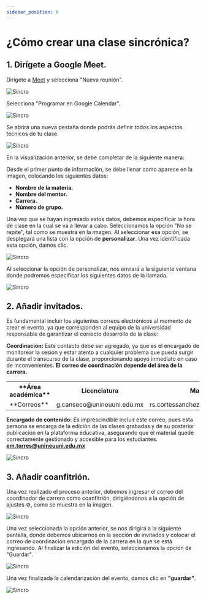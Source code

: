 ```yaml
---
sidebar_position: 8
---
```



# ¿Cómo crear una clase sincrónica?

## 1. Dirígete a Google Meet.

Dirígete a [Meet](https://meet.google.com) y selecciona "Nueva reunión".

![Sincro](./img/evento1.jpg)

Selecciona "Programar en Google Calendar".

![Sincro](./img/evento3.jpg)

Se abrirá una nueva pestaña donde podrás definir todos los aspectos técnicos de tu
clase.

![Sincro](./img/evento4.jpg)

En la visualización anterior, se debe completar de la siguiente manera:

Desde el primer punto de información, se debe llenar como aparece en la imagen, colocando los siguientes datos:

- **Nombre de la materia.**
- **Nombre del mentor.**
- **Carrera.**
- **Número de grupo.**

Una vez que se hayan ingresado estos datos, debemos especificar la hora de clase en la cual se va a llevar a cabo. Seleccionamos la opción "No se repite", tal como se muestra en la imagen. Al seleccionar esa opción, se desplegará una lista con la opción de **personalizar**. Una vez identificada esta opción, damos clic.

![Sincro](./img/evento9.jpg)

Al seleccionar la opción de personalizar, nos enviará a la siguiente ventana donde podremos especificar los siguientes datos de la llamada.

![Sincro](./img/evento19.jpg)

## 2. Añadir invitados.

Es fundamental incluir los siguientes correos electrónicos al momento de crear el evento, ya que corresponden al equipo de la universidad responsable de garantizar el correcto desarrollo de la clase:

**Coordinación:** Este contacto debe ser agregado, ya que es el encargado de monitorear la sesión y estar atento a cualquier problema que pueda surgir durante el transcurso de la clase, proporcionando apoyo inmediato en caso de inconvenientes.
**El correo de coordinación depende del área de la carrera.**
<table>
  <tr>
    <th>**Área académica**</th>
    <th>Licenciatura</th>
    <th>Maestría</th>
    <th>Ingeniería</th>
    <th>Doctorado</th>
  </tr>
  <tr>
    <td>**Correos**</td>
    <td>g.canseco@unineuuni.edu.mx</td>
    <td>rs.cortessanchez@unineuuni.edu.mx</td>
    <td>ri.munoz@unineuuni.edu.mx</td>
    <td>sc.valerio@unineuuni.edu.mx</td>
  </tr>
</table>

**Encargado de contenido:** Es imprescindible incluir este correo, pues esta persona se encarga de la edición de las clases grabadas y de su posterior publicación en la plataforma educativa, asegurando que el material quede correctamente gestionado y accesible para los estudiantes.
**em.torres@unineuuni.edu.mx**

![Sincro](./img/evento13.jpg)

## 3. Añadir coanfitrión.

Una vez realizado el proceso anterior, debemos ingresar el correo del coordinador de carrera como coanfitrión, dirigiéndonos a la opción de ajustes ⚙, como se muestra en la imagen.

![Sincro](./img/evento17.jpg)

Una vez seleccionada la opción anterior, se nos dirigirá a la siguiente pantalla, donde debemos ubicarnos en la sección de invitados y colocar el correo de coordinación encargado de la carrera en la que se está ingresando. Al finalizar la edición del evento, seleccionamos la opción de "Guardar".

![Sincro](./img/evento18.jpg)

Una vez finalizada la calendarización del evento, damos clic en **"guardar"**.

![Sincro](./img/evento20.jpg)
